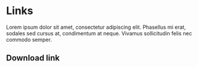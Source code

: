 # Links

Lorem ipsum dolor sit amet, consectetur adipiscing elit. Phasellus mi erat, sodales sed cursus at, condimentum at neque. Vivamus sollicitudin felis nec commodo semper.

## Download link

<File url="https://archbee-image-uploads.s3.amazonaws.com/511c8QBH-VHiwWnyzIwUb/zqSF90KWwB93N-JZGRazQ_api-endpoint.png" />
